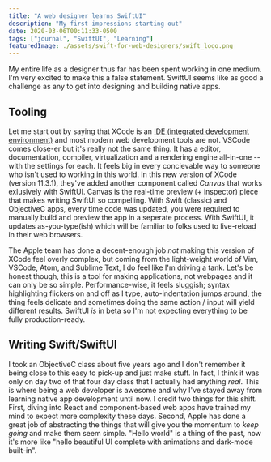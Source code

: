 ```yaml
---
title: "A web designer learns SwiftUI"
description: "My first impressions starting out"
date: 2020-03-06T00:11:33-0500
tags: ["journal", "SwiftUI", "Learning"]
featuredImage: ./assets/swift-for-web-designers/swift_logo.png
---
```


My entire life as a designer thus far has been spent working in one medium. I'm very excited to make this a false statement. SwiftUI seems like as good a challenge as any to get into designing and building native apps.

## Tooling

Let me start out by saying that XCode is an [IDE (integrated development environment)](https://en.wikipedia.org/wiki/Integrated_development_environment) and most modern web development tools are not. VSCode comes close-er but it's really not the same thing. It has a editor, documentation, compiler, virtualization and a rendering engine all-in-one -- with the settings for each. It feels big in every concievable way to someone who isn't used to working in this world. In this new version of XCode (version 11.3.1), they've added another component called _Canvas_ that works exlusively with SwiftUI. Canvas is the real-time preview (+ inspector) piece that makes writing SwiftUI so compelling. With Swift (classic) and ObjectiveC apps, every time code was updated, you were required to manually build and preview the app in a seperate process. With SwiftUI, it updates as-you-type(ish) which will be familiar to folks used to live-reload in their web browsers.

The Apple team has done a decent-enough job _not_ making this version of XCode feel overly complex, but coming from the light-weight world of Vim, VSCode, Atom, and Sublime Text, I do feel like I'm driving a tank. Let's be honest though, this is a tool for making applications, not webpages and it can only be so simple. Performance-wise, it feels sluggish; syntax highlighting flickers on and off as I type, auto-indentation jumps around, the thing feels delicate and sometimes doing the same action / input will yield different results. SwiftUI _is_ in beta so I'm not expecting everything to be fully production-ready.

## Writing Swift/SwiftUI

I took an ObjectiveC class about five years ago and I don't remember it being close to this easy to pick-up and just make stuff. In fact, I think it was only on day two of that four day class that I actually had anything _real_. This is where being a web developer is awesome and why I've stayed away from learning native app development until now. I credit two things for this shift. First, diving into React and component-based web apps have trained my mind to expect more complexity these days. Second, Apple has done a great job of abstracting the things that will give you the momentum to _keep going_ and make them seem simple. "Hello world" is a thing of the past, now it's more like "hello beautiful UI complete with animations and dark-mode built-in".





